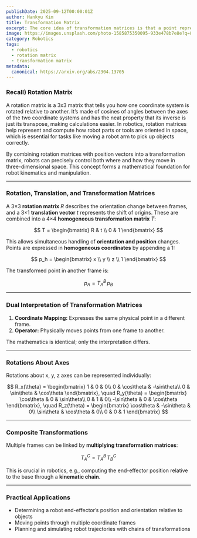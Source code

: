 ```yaml
---
publishDate: 2025-09-12T00:00:01Z
author: Hankyu Kim
title: Transformation Matrix
excerpt: The core idea of transformation matrices is that a point represented in one coordinate frame (B) can be expressed in another frame (A) by combining **rotation** and **translation** into a single operator.
image: https://images.unsplash.com/photo-1585875350095-933e478b7e8e?q=80&w=1740&auto=format&fit=crop&ixlib=rb-4.1.0&ixid=M3wxMjA3fDB8MHxwaG90by1wYWdlfHx8fGVufDB8fHx8fA%3D%3D
category: Robotics
tags:
  - robotics
  - rotation matrix
  - transformation matrix
metadata:
  canonical: https://arxiv.org/abs/2304.13705
---
```


### Recall) Rotation Matrix
A rotation matrix is a 3x3 matrix that tells you how one coordinate system is rotated relative to another. It’s made of cosines of angles between the axes of the two coordinate systems and has the neat property that its inverse is just its transpose, making calculations easier. In robotics, rotation matrices help represent and compute how robot parts or tools are oriented in space, which is essential for tasks like moving a robot arm to pick up objects correctly.

By combining rotation matrices with position vectors into a transformation matrix, robots can precisely control both where and how they move in three-dimensional space. This concept forms a mathematical foundation for robot kinematics and manipulation.

---

### Rotation, Translation, and Transformation Matrices

A 3×3 **rotation matrix** $R$ describes the orientation change between frames, and a 3×1 **translation vector** $t$ represents the shift of origins. These are combined into a 4×4 **homogeneous transformation matrix** $T$:

$$
T = 
\begin{bmatrix}
R & t \\
0 & 1
\end{bmatrix}
$$

This allows simultaneous handling of **orientation and position** changes. Points are expressed in **homogeneous coordinates** by appending a 1:

$$
p_h = 
\begin{bmatrix} x \\ y \\ z \\ 1 \end{bmatrix}
$$

The transformed point in another frame is:

$$
p_A = T_{A}^{B} \, p_B
$$

---

### Dual Interpretation of Transformation Matrices

1. **Coordinate Mapping:** Expresses the same physical point in a different frame.
2. **Operator:** Physically moves points from one frame to another.

The mathematics is identical; only the interpretation differs.

---

### Rotations About Axes

Rotations about x, y, z axes can be represented individually:

$$
R_x(\theta) = 
\begin{bmatrix}
1 & 0 & 0\\
0 & \cos\theta & -\sin\theta\\
0 & \sin\theta & \cos\theta
\end{bmatrix}, \quad
R_y(\theta) = 
\begin{bmatrix}
\cos\theta & 0 & \sin\theta\\
0 & 1 & 0\\
-\sin\theta & 0 & \cos\theta
\end{bmatrix}, \quad
R_z(\theta) = 
\begin{bmatrix}
\cos\theta & -\sin\theta & 0\\
\sin\theta & \cos\theta & 0\\
0 & 0 & 1
\end{bmatrix}
$$

---

### Composite Transformations

Multiple frames can be linked by **multiplying transformation matrices**:

$$
T_{A}^{C} = T_{A}^{B} \, T_{B}^{C}
$$

This is crucial in robotics, e.g., computing the end-effector position relative to the base through a **kinematic chain**.

---

### Practical Applications

* Determining a robot end-effector’s position and orientation relative to objects
* Moving points through multiple coordinate frames
* Planning and simulating robot trajectories with chains of transformations